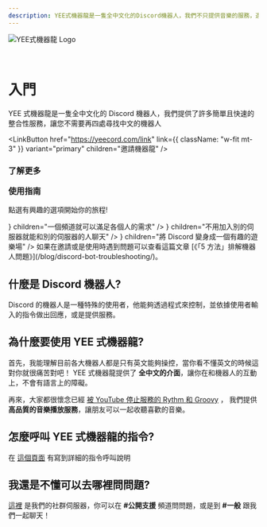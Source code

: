 ```yaml
---
description: YEE式機器龍是一隻全中文化的Discord機器人，我們不只提供音樂的服務，還有像是動態語音頻道、跨群聊天、等你不會想錯過的好東西
---
```



![YEE式機器龍 Logo](@static/img/logo_128x128.png)

<br />

# 入門

YEE 式機器龍是一隻全中文化的 Discord 機器人，我們提供了許多簡單且快速的整合性服務，讓您不需要再四處尋找中文的機器人

<LinkButton
    href="https://yeecord.com/link"
    link={{ className: "w-fit mt-3" }}
    variant="primary"
    children="邀請機器龍"
/>

<h3 className="text-3xl leading-snug font-bold mt-14 mb-3">
    <p className="text-base text-blue-500 dark:text-cyan-300">了解更多</p>
    <p>使用指南</p>
</h3>
<p>點選有興趣的選項開始你的旅程!</p>

<Cards className="mt-5" num={2}>
    <Card
        title="動態語音頻道"
        href="/docs/commands/dvc/"
        arrow
        icon={<FaMusic />}
        children="一個頻道就可以滿足各個人的需求"
    />
    <Card
        title="跨群聊天"
        href="/docs/commands/chat/"
        arrow
        icon={<BsFillChatDotsFill />}
        children="不用加入別的伺服器就能和別的伺服器的人聊天"
    />
    <Card
        title="RPG 系統"
        href="/docs/rpg/"
        arrow
        icon={<FaGamepad />}
        children="將 Discord 變身成一個有趣的遊樂場"
    />
</Cards>

<Admonition type="info" title="我想先通知你">
    如果在邀請或是使用時遇到問題可以查看這篇文章 [《「5
    方法」排解機器人問題》](/blog/discord-bot-troubleshooting/)。
</Admonition>

## 什麼是 Discord 機器人?

Discord 的機器人是一種特殊的使用者，他能夠透過程式來控制，並依據使用者輸入的指令做出回應，或是提供服務。

<Adsense />

## 為什麼要使用 YEE 式機器龍?

首先，我能理解目前各大機器人都是只有英文能夠操控，當你看不懂英文的時候這對你就很痛苦對吧！
YEE 式機器龍提供了 **全中文的介面**，讓你在和機器人的互動上，不會有語言上的障礙。

再來，大家都很懷念已經 [被 YouTube 停止服務的 Rythm 和 Groovy](/blog/how-to-invite-bot/#rythm-%E5%92%8C-groovy-%E8%A2%AB%E4%B8%8B%E6%9E%B6) ，
我們提供 **高品質的音樂播放服務**，讓朋友可以一起收聽喜歡的音樂。

## 怎麼呼叫 YEE 式機器龍的指令?

在 [這個頁面](/docs/commands/) 有寫到詳細的指令呼叫說明

## 我還是不懂可以去哪裡問問題?

[這裡](https://discord.gg/yeecord) 是我們的社群伺服器，你可以在 **#公開支援** 頻道問問題，或是到 **#一般** 跟我們一起聊天！

<Adsense />
